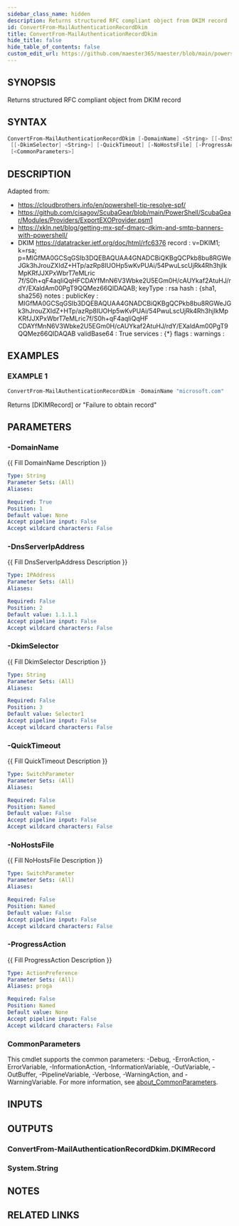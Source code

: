 ```yaml
---
sidebar_class_name: hidden
description: Returns structured RFC compliant object from DKIM record
id: ConvertFrom-MailAuthenticationRecordDkim
title: ConvertFrom-MailAuthenticationRecordDkim
hide_title: false
hide_table_of_contents: false
custom_edit_url: https://github.com/maester365/maester/blob/main/powershell/public/ConvertFrom-MailAuthenticationRecordDkim.ps1
---
```


## SYNOPSIS

Returns structured RFC compliant object from DKIM record

## SYNTAX

```powershell
ConvertFrom-MailAuthenticationRecordDkim [-DomainName] <String> [[-DnsServerIpAddress] <IPAddress>]
 [[-DkimSelector] <String>] [-QuickTimeout] [-NoHostsFile] [-ProgressAction <ActionPreference>]
 [<CommonParameters>]
```

## DESCRIPTION

Adapted from:
- https://cloudbrothers.info/en/powershell-tip-resolve-spf/
- https://github.com/cisagov/ScubaGear/blob/main/PowerShell/ScubaGear/Modules/Providers/ExportEXOProvider.psm1
- https://xkln.net/blog/getting-mx-spf-dmarc-dkim-and-smtp-banners-with-powershell/
- DKIM https://datatracker.ietf.org/doc/html/rfc6376
record      : v=DKIM1; k=rsa; p=MIGfMA0GCSqGSIb3DQEBAQUAA4GNADCBiQKBgQCPkb8bu8RGWeJGk3hJrouZXIdZ+HTp/azRp8IUOHp5wKvPUAi/54PwuLscUjRk4Rh3hjIkMpKRfJJXPxWbrT7eMLric
          7f/S0h+qF4aqIiQqHFCDAYfMnN6V3Wbke2U5EGm0H/cAUYkaf2AtuHJ/rdY/EXaldAm00PgT9QQMez66QIDAQAB;
keyType     : rsa
hash        : \{sha1, sha256\}
notes       :
publicKey   : MIGfMA0GCSqGSIb3DQEBAQUAA4GNADCBiQKBgQCPkb8bu8RGWeJGk3hJrouZXIdZ+HTp/azRp8IUOHp5wKvPUAi/54PwuLscUjRk4Rh3hjIkMpKRfJJXPxWbrT7eMLric7f/S0h+qF4aqIiQqHF
          CDAYfMnN6V3Wbke2U5EGm0H/cAUYkaf2AtuHJ/rdY/EXaldAm00PgT9QQMez66QIDAQAB
validBase64 : True
services    : \{*\}
flags       :
warnings    :

## EXAMPLES

### EXAMPLE 1

```powershell
ConvertFrom-MailAuthenticationRecordDkim -DomainName "microsoft.com"
```

Returns [DKIMRecord] or "Failure to obtain record"

## PARAMETERS

### -DomainName

\{\{ Fill DomainName Description \}\}

```yaml
Type: String
Parameter Sets: (All)
Aliases:

Required: True
Position: 1
Default value: None
Accept pipeline input: False
Accept wildcard characters: False
```

### -DnsServerIpAddress

\{\{ Fill DnsServerIpAddress Description \}\}

```yaml
Type: IPAddress
Parameter Sets: (All)
Aliases:

Required: False
Position: 2
Default value: 1.1.1.1
Accept pipeline input: False
Accept wildcard characters: False
```

### -DkimSelector

\{\{ Fill DkimSelector Description \}\}

```yaml
Type: String
Parameter Sets: (All)
Aliases:

Required: False
Position: 3
Default value: Selector1
Accept pipeline input: False
Accept wildcard characters: False
```

### -QuickTimeout

\{\{ Fill QuickTimeout Description \}\}

```yaml
Type: SwitchParameter
Parameter Sets: (All)
Aliases:

Required: False
Position: Named
Default value: False
Accept pipeline input: False
Accept wildcard characters: False
```

### -NoHostsFile

\{\{ Fill NoHostsFile Description \}\}

```yaml
Type: SwitchParameter
Parameter Sets: (All)
Aliases:

Required: False
Position: Named
Default value: False
Accept pipeline input: False
Accept wildcard characters: False
```

### -ProgressAction

\{\{ Fill ProgressAction Description \}\}

```yaml
Type: ActionPreference
Parameter Sets: (All)
Aliases: proga

Required: False
Position: Named
Default value: None
Accept pipeline input: False
Accept wildcard characters: False
```

### CommonParameters

This cmdlet supports the common parameters: -Debug, -ErrorAction, -ErrorVariable, -InformationAction, -InformationVariable, -OutVariable, -OutBuffer, -PipelineVariable, -Verbose, -WarningAction, and -WarningVariable. For more information, see [about_CommonParameters](http://go.microsoft.com/fwlink/?LinkID=113216).

## INPUTS

## OUTPUTS

### ConvertFrom-MailAuthenticationRecordDkim.DKIMRecord

### System.String
## NOTES

## RELATED LINKS
